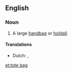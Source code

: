 ==English==
{{wikipedia}}

===Noun===
{{en-noun|sg=[[tote]] [[bag]]}}

# A large [[handbag]] or [[holdall]].

====Translations====
{{trans-top|large handbag}}
* Dutch: {{t-|nl|boodschappentas|f}}, {{t-|nl|draagtas|f}}
{{trans-mid}}
{{trans-bottom}}

[[et:tote bag]]